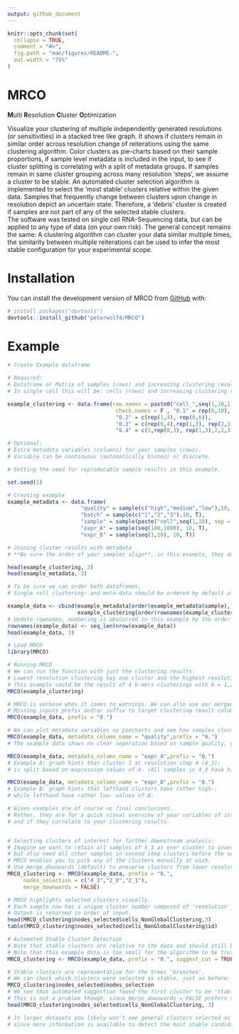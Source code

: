 ```yaml
---
output: github_document
---
```


<!-- README.md is generated from README.Rmd. Please edit that file -->

```r
knitr::opts_chunk$set(
  collapse = TRUE,
  comment = "#>",
  fig.path = "man/figures/README-",
  out.width = "75%"
)
```

# MRCO
**M**ulti **R**esolution **C**luster **O**ptimization
<!-- badges: start -->
<!-- badges: end -->


Visualize your clustering of multiple independently generated resolutions (or sensitivities) in a stacked tree like graph.
It shows if clusters remain in similar order across resolution change of reiterations using the same clustering algorithm.
Color clusters as pie-charts based on their sample proportions, if sample level metadata is included in the input, to see if cluster splitting is correlating with a split of metadata groups.
If samples remain in same cluster grouping across many resolution 'steps', we assume a cluster to be stable.
An automated cluster selection algorithm is implemented to select the 'most stable' clusters relative within the given data.
Samples that frequently change between clusters upon change in resolution depict an uncertain state.
Therefore, a 'debris' cluster is created if samples are not part of any of the selected stable clusters.   
The software was tested on single cell RNA-Sequencing data, but can be applied to any type of data (on your own risk).
The general concept remains the same: A clustering algorithm can cluster your data similar multiple times, the similarity between multiple reiterations can be used to infer the most stable configuration for your experimental scope.

# Installation

You can install the development version of MRCO from
[GitHub](https://github.com/) with:

``` r
# install.packages("devtools")
devtools::install_github("peterwolf4/MRCO")
```

# Example


```r

# Create Example dataframe

# Required:
# Dataframe or Matrix of samples (rows) and increasing clustering resolutions (columns).
# In single cell this will be: cells (rows) and increasing clustering resolution (columns)

example_clustering <- data.frame(row.names = paste0("cell_",seq(1,10,1)),
                                  check.names = F , "0.1" = rep(0,10), 
                                  "0.2" = c(rep(1,4), rep(0,6)), 
                                  "0.3" = c(rep(0,4),rep(1,3), rep(2,3)),
                                  "0.4" = c(3,rep(0,3), rep(1,3),2,2,3))

# Optional:
# Extra metadata variables (columns) for your samples (rows). 
# Variable can be continuous (automatically binned) or discrete. 

# Setting the seed for reproducable sample results in this example.

set.seed(1)

# Creating example 
example_metadata <- data.frame(
                       "quality" = sample(c("high","medium","low"),10, T),
                       "batch" = sample(c("1","2","3"),10, T),
                       "sample" = sample(paste("cell",seq(1,10), sep = "_"), 10),
                       "expr_A" = sample(seq(100,1000), 10, T),
                       "expr_B" = sample(seq(1,10), 10, T))

# Joining cluster results with metadata
# **Be sure the order of your samples align**, in this example, they do not.

head(example_clustering, 3)
head(example_metadata, 3)

# To be sure we can order both dataframes.
# Single cell clustering- and meta-data should be ordered by default already.

example_data <- cbind(example_metadata[order(example_metadata$sample),],
                      example_clustering[order(rownames(example_clustering)),])
# Update rownames, numbering is obscurred in this example by the order function
rownames(example_data) <- seq_len(nrow(example_data))
head(example_data, 3)
```


```r
# Load MRCO
library(MRCO)

# Running MRCO
# We can run the function with just the clustering results:
# Lowest resolution clustering has one cluster and the highest resolution 4.
# This example could be the result of 4 k-mers clusterings with k = 1,2,3,4.
MRCO(example_clustering)

# MRCO is verbose when it comes to warnings. We can also use our merged data. 
# Missing inputs prefix and/or suffix to target clustering result columns.
MRCO(example_data, prefix = "0.")

# We can plot metadata variables as piecharts and see how samples cluster.
MRCO(example_data, metadata_column_name = "quality",prefix = "0.")
# The example data shows no clear seperation based on sample quality, good sign.

MRCO(example_data, metadata_column_name = "expr_A",prefix = "0.")
# Example A: graph hints that cluster 3 at resolution step 4 (4_3);
# is split based on expression values of A. (All samples in 4_3 have high values of A)

MRCO(example_data, metadata_column_name = "expr_B",prefix = "0.")
# Example B: graph hints that lefthand clusters have rather high-;
# while lefthand have rather low- values of B.

# Given examples are of course no final conclusions.
# Rather, they are for a quick visual overview of your variables of interest, 
# and if they correlate to your clustering results.


# Selecting clusters of interest for further downstream analysis:
# Imagine we want to retain all samples of 4_3 as oner cluster to investigate A,
# but also need all other samples in second step clusters before the separation of B.
# MRCO enables you to pick any of the clusters manually at wish.
# Use merge_downwards (default) to preserve clusters from lower resolutions.
MRCO_clustering <- MRCO(example_data, prefix = "0.", 
     nodes_selection = c("4_3","2_0","2_1"),
     merge_downwards = FALSE)

# MRCO highlights selected clusters visually. 
# Each sample now has a unique cluster number composed of 'resolution'_'cluster'.
# Output is returned in order of input.
head(MRCO_clustering$nodes_selected$cells_NonGlobalClustering,3)
table(MRCO_clustering$nodes_selected$cells_NonGlobalClustering$id)

# Automated Stable Cluster Detection
# Note that stable clusters are relative to the data and should still be checked!
# Note that this example data is too small for the algorithm to be truthfully useful.
MRCO_clustering <- MRCO(example_data, prefix = "0.", suggest_cut = TRUE)

# Stable clusters are representative for the trees 'branches'. 
# We can check which clusters were selected as stable, just as before:
MRCO_clustering$nodes_selected$nodes_selection
# We see that automated suggestion found the first cluster to be 'stable' already.
# This is not a problem though, since merge_downwards = FALSE prefers the sub clusters.
head(MRCO_clustering$nodes_selected$cells_NonGlobalClustering, 3)

# In larger datasets you likely won't see general clusters selected as stable,
# since more information is available to detect the most stable candidates.

```


